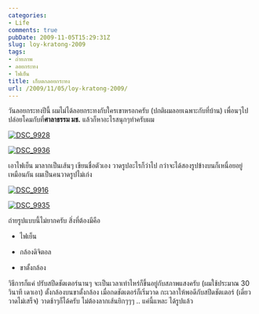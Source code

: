 ```yaml
---
categories:
- Life
comments: true
pubDate: 2009-11-05T15:29:31Z
slug: loy-kratong-2009
tags:
- ถ่ายภาพ
- ลอยกระทง
- ไฟเย็น
title: เก็บตกลอยกระทง
url: /2009/11/05/loy-kratong-2009/
---
```


วันลอยกระทงปีนี้ ผมไม่ได้ลอยกระทงกับใครเขาหรอกครับ (ปกติผมลอยเฉพาะกับที่บ้าน) เพื่อนๆไปปล่อยโคมกับที่**ศาลาธรรม มช.** แล้วก็หาอะไรสนุกๆทำครับผม



[![DSC_9928](https://armno.in.th/wp-content/uploads/2009/11/DSC_9928_thumb.jpg)](https://armno.in.th/wp-content/uploads/2009/11/DSC_9928.jpg)



[![DSC_9936](https://armno.in.th/wp-content/uploads/2009/11/DSC_9936_thumb.jpg)](https://armno.in.th/wp-content/uploads/2009/11/DSC_9936.jpg)



เอาไฟเย็น มาลากเป็นเส้นๆ เขียนชื่อตัวเอง วาดรูปอะไรก็ว่าไป กว่าจะได้สองรูปข้างบนก็เหนื่อยอยู่เหมือนกัน ผมเป็นคนวาดรูปไม่เก่ง



[![DSC_9916](https://armno.in.th/wp-content/uploads/2009/11/DSC_9916_thumb.jpg)](https://armno.in.th/wp-content/uploads/2009/11/DSC_9916.jpg)



[![DSC_9935](https://armno.in.th/wp-content/uploads/2009/11/DSC_9935_thumb.jpg)](https://armno.in.th/wp-content/uploads/2009/11/DSC_9935.jpg)



ถ่ายรูปแบบนี้ไม่ยากครับ สิ่งที่ต้องมีคือ




  * ไฟเย็น

  * กล้องดิจิตอล

  * ขาตั้งกล้อง


วิธีการก็แค่ ปรับสปีดชัตเตอร์นานๆ จะเป็นเวลาเท่าไหร่ก็ขึ้นอยู่กับสภาพแสงครับ (ผมใช้ประมาณ 30 วินาที เดาเอา) ตั้งกล้องบนขาตั้งกล้อง เมื่อกดชัตเตอร์ก็เริ่มวาด กะเวลาให้พอดีกับสปีดชัตเตอร์ (เดี๋ยววาดไม่เสร็จ) วาดช้าๆก็ได้ครับ ไม่ต้องลากเส้นยิกๆๆๆ .. แค่นี้แหละ ได้รูปแล้ว
